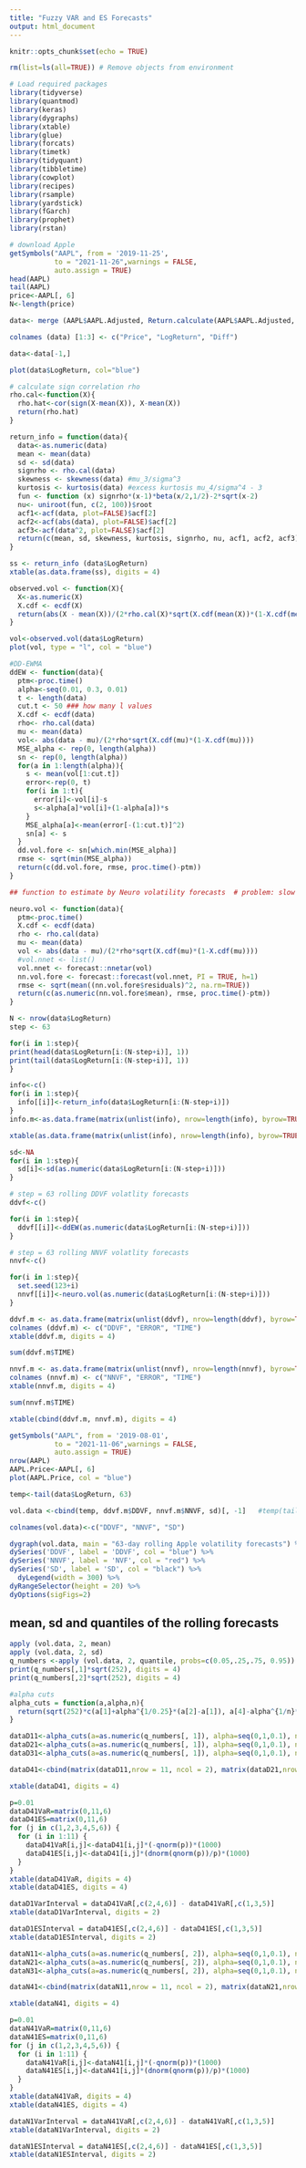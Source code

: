 ---
title: "Fuzzy VAR and ES Forecasts"
output: html_document
---

```{r setup, include=FALSE}
knitr::opts_chunk$set(echo = TRUE)
```


```{r}
rm(list=ls(all=TRUE)) # Remove objects from environment
```


```{r}
# Load required packages
library(tidyverse)
library(quantmod)
library(keras)
library(dygraphs)
library(xtable)
library(glue)
library(forcats)
library(timetk)
library(tidyquant)
library(tibbletime)
library(cowplot)
library(recipes)
library(rsample)
library(yardstick)
library(fGarch)
library(prophet)
library(rstan)

```



```{r}
# download Apple
getSymbols("AAPL", from = '2019-11-25',
           to = "2021-11-26",warnings = FALSE,
           auto.assign = TRUE)
head(AAPL)
tail(AAPL)
price<-AAPL[, 6]
N<-length(price)

data<- merge (AAPL$AAPL.Adjusted, Return.calculate(AAPL$AAPL.Adjusted, method = "log"), Return.calculate(AAPL$AAPL.Adjusted, method = "difference"))

colnames (data) [1:3] <- c("Price", "LogReturn", "Diff")

data<-data[-1,]

plot(data$LogReturn, col="blue")
```


```{r}
# calculate sign correlation rho
rho.cal<-function(X){
  rho.hat<-cor(sign(X-mean(X)), X-mean(X))
  return(rho.hat)
}
```


```{r}
return_info = function(data){
  data<-as.numeric(data)
  mean <- mean(data)
  sd <- sd(data)
  signrho <- rho.cal(data)
  skewness <- skewness(data) #mu_3/sigma^3
  kurtosis <- kurtosis(data) #excess kurtosis mu_4/sigma^4 - 3
  fun <- function (x) signrho*(x-1)*beta(x/2,1/2)-2*sqrt(x-2)
  nu<- uniroot(fun, c(2, 100))$root
  acf1<-acf(data, plot=FALSE)$acf[2]
  acf2<-acf(abs(data), plot=FALSE)$acf[2] 
  acf3<-acf(data^2, plot=FALSE)$acf[2]
  return(c(mean, sd, skewness, kurtosis, signrho, nu, acf1, acf2, acf3))
}
```


```{r}
ss <- return_info (data$LogReturn)
xtable(as.data.frame(ss), digits = 4)
```


```{r}
observed.vol <- function(X){
  X<-as.numeric(X)
  X.cdf <- ecdf(X)
  return(abs(X - mean(X))/(2*rho.cal(X)*sqrt(X.cdf(mean(X))*(1-X.cdf(mean(X))))))
}
```


```{r}
vol<-observed.vol(data$LogReturn)
plot(vol, type = "l", col = "blue")
```


```{r}
#DD-EWMA
ddEW <- function(data){ 
  ptm<-proc.time()
  alpha<-seq(0.01, 0.3, 0.01)
  t <- length(data)
  cut.t <- 50 ### how many l values
  X.cdf <- ecdf(data)
  rho<- rho.cal(data)
  mu <- mean(data)
  vol<- abs(data - mu)/(2*rho*sqrt(X.cdf(mu)*(1-X.cdf(mu))))
  MSE_alpha <- rep(0, length(alpha))
  sn <- rep(0, length(alpha))
  for(a in 1:length(alpha)){
    s <- mean(vol[1:cut.t])
    error<-rep(0, t)
    for(i in 1:t){
      error[i]<-vol[i]-s
      s<-alpha[a]*vol[i]+(1-alpha[a])*s
    }
    MSE_alpha[a]<-mean(error[-(1:cut.t)]^2)
    sn[a] <- s
  }
  dd.vol.fore <- sn[which.min(MSE_alpha)]
  rmse <- sqrt(min(MSE_alpha))
  return(c(dd.vol.fore, rmse, proc.time()-ptm))
}
```


```{r}
## function to estimate by Neuro volatility forecasts  # problem: slow function

neuro.vol <- function(data){ 
  ptm<-proc.time()
  X.cdf <- ecdf(data)
  rho <- rho.cal(data)
  mu <- mean(data)
  vol <- abs(data - mu)/(2*rho*sqrt(X.cdf(mu)*(1-X.cdf(mu))))
  #vol.nnet <- list()
  vol.nnet <- forecast::nnetar(vol)
  nn.vol.fore <- forecast::forecast(vol.nnet, PI = TRUE, h=1)
  rmse <- sqrt(mean((nn.vol.fore$residuals)^2, na.rm=TRUE))
  return(c(as.numeric(nn.vol.fore$mean), rmse, proc.time()-ptm))
}
```


```{r}
N <- nrow(data$LogReturn)
step <- 63
```


```{r}
for(i in 1:step){
print(head(data$LogReturn[i:(N-step+i)], 1))
print(tail(data$LogReturn[i:(N-step+i)], 1))
}
```


```{r}

info<-c()
for(i in 1:step){
  info[[i]]<-return_info(data$LogReturn[i:(N-step+i)])
}
info.m<-as.data.frame(matrix(unlist(info), nrow=length(info), byrow=TRUE))[, 5:6]

xtable(as.data.frame(matrix(unlist(info), nrow=length(info), byrow=TRUE)), digits = 4)
```


```{r}

sd<-NA
for(i in 1:step){
  sd[i]<-sd(as.numeric(data$LogReturn[i:(N-step+i)]))
}
```


```{r}

# step = 63 rolling DDVF volatlity forecasts
ddvf<-c()

for(i in 1:step){
  ddvf[[i]]<-ddEW(as.numeric(data$LogReturn[i:(N-step+i)]))
}
```


```{r}

# step = 63 rolling NNVF volatlity forecasts
nnvf<-c()

for(i in 1:step){
  set.seed(123+i)
  nnvf[[i]]<-neuro.vol(as.numeric(data$LogReturn[i:(N-step+i)]))
}
```


```{r}

ddvf.m <- as.data.frame(matrix(unlist(ddvf), nrow=length(ddvf), byrow=TRUE))[, 1:3]
colnames (ddvf.m) <- c("DDVF", "ERROR", "TIME")
xtable(ddvf.m, digits = 4)

sum(ddvf.m$TIME)

nnvf.m <- as.data.frame(matrix(unlist(nnvf), nrow=length(nnvf), byrow=TRUE))[, 1:3]
colnames (nnvf.m) <- c("NNVF", "ERROR", "TIME")
xtable(nnvf.m, digits = 4)

sum(nnvf.m$TIME)

xtable(cbind(ddvf.m, nnvf.m), digits = 4)
```


```{r}
getSymbols("AAPL", from = '2019-08-01',
           to = "2021-11-06",warnings = FALSE,
           auto.assign = TRUE)
nrow(AAPL)
AAPL.Price<-AAPL[, 6]
plot(AAPL.Price, col = "blue")
```


```{r}
temp<-tail(data$LogReturn, 63)

vol.data <-cbind(temp, ddvf.m$DDVF, nnvf.m$NNVF, sd)[, -1]   #temp(tail63)dates

colnames(vol.data)<-c("DDVF", "NNVF", "SD")
```


```{r}
dygraph(vol.data, main = "63-day rolling Apple volatility forecasts") %>%
dySeries('DDVF', label = 'DDVF', col = "blue") %>%
dySeries('NNVF', label = 'NVF', col = "red") %>%
dySeries('SD', label = 'SD', col = "black") %>% 
  dyLegend(width = 300) %>% 
dyRangeSelector(height = 20) %>%
dyOptions(sigFigs=2)
```


## mean, sd and quantiles of the rolling forecasts

```{r}
apply (vol.data, 2, mean)
apply (vol.data, 2, sd)
q_numbers <-apply (vol.data, 2, quantile, probs=c(0.05,.25,.75, 0.95)) #quantiles
print(q_numbers[,1]*sqrt(252), digits = 4)
print(q_numbers[,2]*sqrt(252), digits = 4)
```


\section{Alpha cuts m = 0.25, n = 0.25, 0.75, 1}

```{r}
#alpha cuts
alpha_cuts = function(a,alpha,n){
  return(sqrt(252)*c(a[1]+alpha^{1/0.25}*(a[2]-a[1]), a[4]-alpha^{1/n}*(a[4]-a[3])))
}
```


```{r}
dataD11<-alpha_cuts(a=as.numeric(q_numbers[, 1]), alpha=seq(0,1,0.1), n=0.25)
dataD21<-alpha_cuts(a=as.numeric(q_numbers[, 1]), alpha=seq(0,1,0.1), n=0.75)
dataD31<-alpha_cuts(a=as.numeric(q_numbers[, 1]), alpha=seq(0,1,0.1), n=1)

dataD41<-cbind(matrix(dataD11,nrow = 11, ncol = 2), matrix(dataD21,nrow = 11, ncol = 2), matrix(dataD31,nrow = 11, ncol = 2)) #rows are for different alpha, colunm 1, 2 for n = 0.5, colunm 3, 4 for n = 1, colunm 5, 6 for n = 2

xtable(dataD41, digits = 4)
```


\subsection{calculate VaR & ES for DDVF}


```{r}
p=0.01
dataD41VaR=matrix(0,11,6)
dataD41ES=matrix(0,11,6)
for (j in c(1,2,3,4,5,6)) {
  for (i in 1:11) {
    dataD41VaR[i,j]<-dataD41[i,j]*(-qnorm(p))*(1000)
    dataD41ES[i,j]<-dataD41[i,j]*(dnorm(qnorm(p))/p)*(1000)
  }
}
xtable(dataD41VaR, digits = 4)
xtable(dataD41ES, digits = 4)

dataD1VarInterval = dataD41VaR[,c(2,4,6)] - dataD41VaR[,c(1,3,5)]
xtable(dataD1VarInterval, digits = 2)

dataD1ESInterval = dataD41ES[,c(2,4,6)] - dataD41ES[,c(1,3,5)]
xtable(dataD1ESInterval, digits = 2)

```


```{r}
dataN11<-alpha_cuts(a=as.numeric(q_numbers[, 2]), alpha=seq(0,1,0.1), n=0.25)
dataN21<-alpha_cuts(a=as.numeric(q_numbers[, 2]), alpha=seq(0,1,0.1), n=.75)
dataN31<-alpha_cuts(a=as.numeric(q_numbers[, 2]), alpha=seq(0,1,0.1), n=1)

dataN41<-cbind(matrix(dataN11,nrow = 11, ncol = 2), matrix(dataN21,nrow = 11, ncol = 2), matrix(dataN31,nrow = 11, ncol = 2)) #rows are for different alpha, colunm 1, 2 for n = 0.5, colunm 3, 4 for n = 1, colunm 5, 6 for n = 2

xtable(dataN41, digits = 4)
```


\subsection{calculate VaR & ES for NVF}


```{r}
p=0.01
dataN41VaR=matrix(0,11,6)
dataN41ES=matrix(0,11,6)
for (j in c(1,2,3,4,5,6)) {
  for (i in 1:11) {
    dataN41VaR[i,j]<-dataN41[i,j]*(-qnorm(p))*(1000)
    dataN41ES[i,j]<-dataN41[i,j]*(dnorm(qnorm(p))/p)*(1000)
  }
}
xtable(dataN41VaR, digits = 4)
xtable(dataN41ES, digits = 4)

dataN1VarInterval = dataN41VaR[,c(2,4,6)] - dataN41VaR[,c(1,3,5)]
xtable(dataN1VarInterval, digits = 2)

dataN1ESInterval = dataN41ES[,c(2,4,6)] - dataN41ES[,c(1,3,5)]
xtable(dataN1ESInterval, digits = 2)

```

